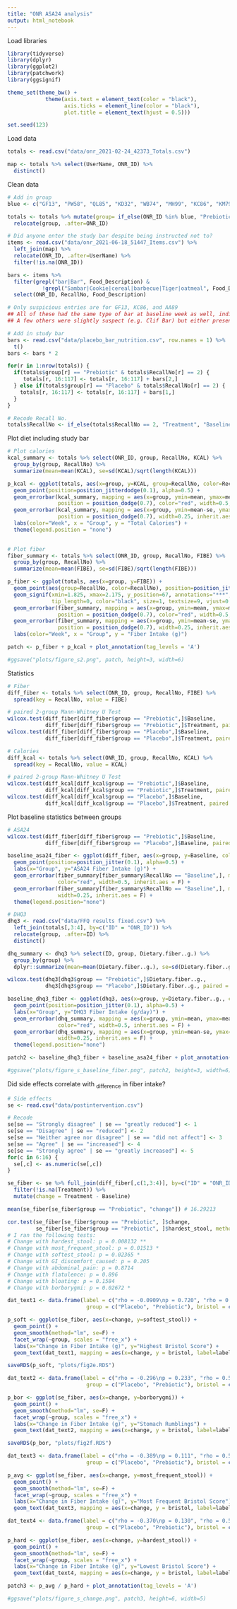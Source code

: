 ---
title: "ONR ASA24 analysis"
output: html_notebook
---

Load libraries
```{r}
library(tidyverse)
library(dplyr)
library(ggplot2)
library(patchwork)
library(ggsignif)

theme_set(theme_bw() +
            theme(axis.text = element_text(color = "black"),
                  axis.ticks = element_line(color = "black"),
                  plot.title = element_text(hjust = 0.5)))

set.seed(123)

```

Load data
```{r}
totals <- read.csv("data/onr_2021-02-24_42373_Totals.csv")

map <- totals %>% select(UserName, ONR_ID) %>%
  distinct()

```

Clean data
```{r}
# Add in group
blue <- c("GF13", "PW58", "QL85", "KD32", "WB74", "MH99", "KC86", "KM79", "RD12", "MJ64", "QX74", "DZ59", "NV93", "LA27", "SM56", "KX62", "JM84", "AA89", "NH84")

totals <- totals %>% mutate(group= if_else(ONR_ID %in% blue, "Prebiotic", "Placebo")) %>%
  relocate(group, .after=ONR_ID)

# Did anyone enter the study bar despite being instructed not to?
items <- read.csv("data/onr_2021-06-18_51447_Items.csv") %>%
  left_join(map) %>%
  relocate(ONR_ID, .after=UserName) %>%
  filter(!is.na(ONR_ID))

bars <- items %>%
  filter(grepl("bar|Bar", Food_Description) &
           !grepl("Sambar|Cookie|cereal|barbecue|Tiger|oatmeal", Food_Description)) %>%
  select(ONR_ID, RecallNo, Food_Description)

# Only suspicious entries are for GF13, KC86, and AA89
## All of these had the same type of bar at baseline week as well, indicating this was liekly not the study bar
## A few others were slightly suspect (e.g. Clif Bar) but either present both weeks or only week 1

# Add in study bar
bars <- read.csv("data/placebo_bar_nutrition.csv", row.names = 1) %>%
  t()
bars <- bars * 2

for(r in 1:nrow(totals)) {
  if(totals$group[r] == "Prebiotic" & totals$RecallNo[r] == 2) {
     totals[r, 16:117] <- totals[r, 16:117] + bars[2,]
  } else if(totals$group[r] == "Placebo" & totals$RecallNo[r] == 2) {
    totals[r, 16:117] <- totals[r, 16:117] + bars[1,]
  }
}

# Recode Recall No.
totals$RecallNo <- if_else(totals$RecallNo == 2, "Treatment", "Baseline")

```

Plot diet including study bar
```{r}
# Plot calories
kcal_summary <- totals %>% select(ONR_ID, group, RecallNo, KCAL) %>%
  group_by(group, RecallNo) %>%
  summarize(mean=mean(KCAL), se=sd(KCAL)/sqrt(length(KCAL)))

p_kcal <- ggplot(totals, aes(x=group, y=KCAL, group=RecallNo, color=RecallNo)) +
  geom_point(position=position_jitterdodge(0.1), alpha=0.5) +
  geom_errorbar(kcal_summary, mapping = aes(x=group, ymin=mean, ymax=mean, group=RecallNo),
                position = position_dodge(0.7), color="red", width=0.5, inherit.aes = F) +
  geom_errorbar(kcal_summary, mapping = aes(x=group, ymin=mean-se, ymax=mean+se, group=RecallNo),
                position = position_dodge(0.7), width=0.25, inherit.aes = F) +
  labs(color="Week", x = "Group", y = "Total Calories") +
  theme(legend.position = "none")
  

# Plot fiber
fiber_summary <- totals %>% select(ONR_ID, group, RecallNo, FIBE) %>%
  group_by(group, RecallNo) %>%
  summarize(mean=mean(FIBE), se=sd(FIBE)/sqrt(length(FIBE)))

p_fiber <- ggplot(totals, aes(x=group, y=FIBE)) +
  geom_point(aes(group=RecallNo, color=RecallNo), position=position_jitterdodge(0.1), alpha=0.5) +
  geom_signif(xmin=1.825, xmax=2.175, y_position=67, annotations="***",
              tip_length=0, color="black", size=1, textsize=9, vjust=0.4) +
  geom_errorbar(fiber_summary, mapping = aes(x=group, ymin=mean, ymax=mean, group=RecallNo),
                position = position_dodge(0.7), color="red", width=0.5, inherit.aes = F) +
  geom_errorbar(fiber_summary, mapping = aes(x=group, ymin=mean-se, ymax=mean+se, group=RecallNo),
                position = position_dodge(0.7), width=0.25, inherit.aes = F) +
  labs(color="Week", x = "Group", y = "Fiber Intake (g)")

patch <- p_fiber + p_kcal + plot_annotation(tag_levels = 'A')

#ggsave("plots/figure_s2.png", patch, height=3, width=6)

```

Statistics
```{r}

# Fiber
diff_fiber <- totals %>% select(ONR_ID, group, RecallNo, FIBE) %>%
  spread(key = RecallNo, value = FIBE) 

# paired 2-group Mann-Whitney U Test
wilcox.test(diff_fiber[diff_fiber$group == "Prebiotic",]$Baseline,
            diff_fiber[diff_fiber$group == "Prebiotic",]$Treatment, paired = T) # p-value = 7.629e-06
wilcox.test(diff_fiber[diff_fiber$group == "Placebo",]$Baseline,
            diff_fiber[diff_fiber$group == "Placebo",]$Treatment, paired = T) # p-value = 0.5226

# Calories
diff_kcal <- totals %>% select(ONR_ID, group, RecallNo, KCAL) %>%
  spread(key = RecallNo, value = KCAL) 

# paired 2-group Mann-Whitney U Test
wilcox.test(diff_kcal[diff_kcal$group == "Prebiotic",]$Baseline,
            diff_kcal[diff_kcal$group == "Prebiotic",]$Treatment, paired = T) # p-value = 0.07988
wilcox.test(diff_kcal[diff_kcal$group == "Placebo",]$Baseline,
            diff_kcal[diff_kcal$group == "Placebo",]$Treatment, paired = T) # p-value = 0.6095

```

Plot baseline statistics between groups
```{r}
# ASA24
wilcox.test(diff_fiber[diff_fiber$group == "Prebiotic",]$Baseline,
            diff_fiber[diff_fiber$group == "Placebo",]$Baseline, paired = F) # p-value = 0.3755

baseline_asa24_fiber <- ggplot(diff_fiber, aes(x=group, y=Baseline, color=group)) +
  geom_point(position=position_jitter(0.1), alpha=0.5) +
  labs(x="Group", y="ASA24 Fiber Intake (g)") +
  geom_errorbar(fiber_summary[fiber_summary$RecallNo == "Baseline",], mapping = aes(x=group, ymin=mean, ymax=mean),
                color="red", width=0.5, inherit.aes = F) +
  geom_errorbar(fiber_summary[fiber_summary$RecallNo == "Baseline",], mapping = aes(x=group, ymin=mean-se, ymax=mean+se),
                width=0.25, inherit.aes = F) +
  theme(legend.position="none")

# DHQ3
dhq3 <- read.csv("data/FFQ results fixed.csv") %>%
  left_join(totals[,3:4], by=c("ID" = "ONR_ID")) %>%
  relocate(group, .after=ID) %>%
  distinct()

dhq_summary <- dhq3 %>% select(ID, group, Dietary.fiber..g.) %>%
  group_by(group) %>%
  dplyr::summarize(mean=mean(Dietary.fiber..g.), se=sd(Dietary.fiber..g.)/sqrt(length(Dietary.fiber..g.)))

wilcox.test(dhq3[dhq3$group == "Prebiotic",]$Dietary.fiber..g.,
            dhq3[dhq3$group == "Placebo",]$Dietary.fiber..g., paired = F) # p-value = 0.6863

baseline_dhq3_fiber <- ggplot(dhq3, aes(x=group, y=Dietary.fiber..g., color=group)) +
  geom_point(position=position_jitter(0.1), alpha=0.5) +
  labs(x="Group", y="DHQ3 Fiber Intake (g/day)") +
  geom_errorbar(dhq_summary, mapping = aes(x=group, ymin=mean, ymax=mean),
                color="red", width=0.5, inherit.aes = F) +
  geom_errorbar(dhq_summary, mapping = aes(x=group, ymin=mean-se, ymax=mean+se),
                width=0.25, inherit.aes = F) +
  theme(legend.position="none")

patch2 <- baseline_dhq3_fiber + baseline_asa24_fiber + plot_annotation(tag_levels = 'A')

#ggsave("plots/figure_s_baseline_fiber.png", patch2, height=3, width=6)

```



Did side effects correlate with ~difference~ in fiber intake?
```{r}
# Side effects
se <- read.csv("data/postintervention.csv")

# Recode
se[se == "Strongly disagree" | se == "greatly reduced"] <- 1
se[se == "Disagree" | se == "reduced"] <- 2
se[se == "Neither agree nor disagree" | se == "did not affect"] <- 3
se[se == "Agree" | se == "increased"] <- 4
se[se == "Strongly agree" | se == "greatly increased"] <- 5
for(c in 6:16) {
  se[,c] <- as.numeric(se[,c])
}

se_fiber <- se %>% full_join(diff_fiber[,c(1,3:4)], by=c("ID" = "ONR_ID")) %>%
  filter(!is.na(Treatment)) %>%
  mutate(change = Treatment - Baseline)

mean(se_fiber[se_fiber$group == "Prebiotic", "change"]) # 16.29213

cor.test(se_fiber[se_fiber$group == "Prebiotic", ]$change,
         se_fiber[se_fiber$group == "Prebiotic", ]$hardest_stool, method = "spearman")
# I ran the following tests:
# Change with hardest_stool: p = 0.008132 **
# Change with most_frequent_stool: p = 0.01513 *
# Change with softest_stool: p = 0.02365 *
# Change with GI_discomfort_caused: p = 0.205
# Change with abdominal_pain: p = 0.8714
# Change with flatulence: p = 0.896
# Change with bloating: p = 0.1584
# Change with borborygmi: p = 0.02672 *

dat_text1 <- data.frame(label = c("rho = -0.0909\np = 0.720", "rho = 0.516\np = 0.0237"),
                         group = c("Placebo", "Prebiotic"), bristol = c(6.65, 6.5), change = c(-10, 10))

p_soft <- ggplot(se_fiber, aes(x=change, y=softest_stool)) +
  geom_point() +
  geom_smooth(method="lm", se=F) +
  facet_wrap(~group, scales = "free_x") +
  labs(x="Change in Fiber Intake (g)", y="Highest Bristol Score") +
  geom_text(dat_text1, mapping = aes(x=change, y = bristol, label=label))

saveRDS(p_soft, "plots/fig2e.RDS")

dat_text2 <- data.frame(label = c("rho = -0.296\np = 0.233", "rho = 0.507\np = 0.0267"),
                         group = c("Placebo", "Prebiotic"), bristol = c(4.5, 4.5), change = c(-15, 7.5))

p_bor <- ggplot(se_fiber, aes(x=change, y=borborygmi)) +
  geom_point() +
  geom_smooth(method="lm", se=F) +
  facet_wrap(~group, scales = "free_x") +
  labs(x="Change in Fiber Intake (g)", y="Stomach Rumblings") +
  geom_text(dat_text2, mapping = aes(x=change, y = bristol, label=label))

saveRDS(p_bor, "plots/fig2f.RDS")

dat_text3 <- data.frame(label = c("rho = -0.389\np = 0.111", "rho = 0.548\np = 0.0151"),
                         group = c("Placebo", "Prebiotic"), bristol = c(6.3,6), change = c(0, 7.5))

p_avg <- ggplot(se_fiber, aes(x=change, y=most_frequent_stool)) +
  geom_point() +
  geom_smooth(method="lm", se=F) +
  facet_wrap(~group, scales = "free_x") +
  labs(x="Change in Fiber Intake (g)", y="Most Frequent Bristol Score") +
  geom_text(dat_text3, mapping = aes(x=change, y = bristol, label=label))

dat_text4 <- data.frame(label = c("rho = -0.370\np = 0.130", "rho = 0.588\np = 0.00813"),
                         group = c("Placebo", "Prebiotic"), bristol = c(4.5,4.75), change = c(15, 7.5))

p_hard <- ggplot(se_fiber, aes(x=change, y=hardest_stool)) +
  geom_point() +
  geom_smooth(method="lm", se=F) +
  facet_wrap(~group, scales = "free_x") +
  labs(x="Change in Fiber Intake (g)", y="Lowest Bristol Score") +
  geom_text(dat_text4, mapping = aes(x=change, y = bristol, label=label))

patch3 <- p_avg / p_hard + plot_annotation(tag_levels = 'A')

#ggsave("plots/figure_s_change.png", patch3, height=6, width=5)


```




